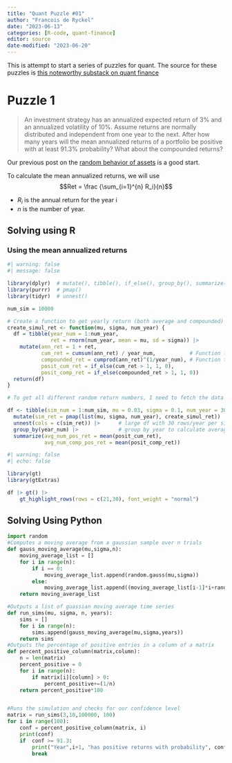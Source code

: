 ```yaml
---
title: "Quant Puzzle #01"
author: "Francois de Ryckel"
date: "2023-06-13"
categories: [R-code, quant-finance]
editor: source
date-modified: "2023-06-20"
---
```


This is attempt to start a series of puzzles for quant.  The source for these puzzles is [this noteworthy substack on quant finance](https://ntquant.substack.com/p/quant-puzzles-week-1-portfolio-theory)

# Puzzle 1 

> An investment strategy has an annualized expected return of 3% and an annualized volatility of 10%. Assume returns are normally distributed and independent from one year to the next. After how many years will the mean annualized returns of a portfolio be positive with at least 91.3% probability? What about the compounded returns?

Our previous post on the [random behavior of assets](../quant-part1/random-behavior-assets/index.qmd) is a good start. 

To calculate the mean annualized returns, we will use $$Ret = \frac {\sum_{i=1}^{n} R_i}{n}$$

* $R_i$ is the annual return for the year i
* $n$ is the number of year. 


## Solving using R 

### Using the mean annualized returns 

```r
#| warning: false
#| message: false

library(dplyr)  # mutate(), tibble(), if_else(), group_by(), summarize()
library(purrr)  # pmap()
library(tidyr)  # unnest()

num_sim = 10000

# Create a function to get yearly return (both average and compounded)
create_simul_ret <- function(mu, sigma, num_year) { 
  df = tibble(year_num = 1:num_year, 
              ret = rnorm(num_year, mean = mu, sd = sigma)) |> 
    mutate(ann_ret = 1 + ret, 
           cum_ret = cumsum(ann_ret) / year_num,           # Function for mean annualized returns 
           compounded_ret = cumprod(ann_ret)^(1/year_num), # Function to get compounded returns
           posit_cum_ret = if_else(cum_ret > 1, 1, 0), 
           posit_comp_ret = if_else(compounded_ret > 1, 1, 0))
  return(df)
}

# To get all different random return numbers, I need to fetch the data from the row

df <- tibble(sim_num = 1:num_sim, mu = 0.03, sigma = 0.1, num_year = 30) |> 
  mutate(sim_ret = pmap(list(mu, sigma, num_year), create_simul_ret)) |> 
  unnest(cols = c(sim_ret)) |>      # large df with 30 rows/year per simulation
  group_by(year_num) |>             # group by year to calculate average returns
  summarize(avg_num_pos_ret = mean(posit_cum_ret), 
            avg_num_comp_pos_ret = mean(posit_comp_ret))

```

```r
#| warning: false
#| echo: false

library(gt)
library(gtExtras)

df |> gt() |> 
    gt_highlight_rows(rows = c(21,30), font_weight = "normal") 
```


## Solving Using Python 

```python
import random
#Computes a moving average from a gaussian sample over n trials
def gauss_moving_average(mu,sigma,n):
    moving_average_list = []
    for i in range(n):
        if i == 0:
            moving_average_list.append(random.gauss(mu,sigma))
        else:
            moving_average_list.append((moving_average_list[i-1]*i+random.gauss(mu,sigma))/(i+1))
    return moving_average_list

#Outputs a list of guassian moving average time series
def run_sims(mu, sigma, n, years):
    sims = []
    for i in range(n):
        sims.append(gauss_moving_average(mu,sigma,years))
    return sims
#Outputs the percentage of positive entries in a column of a matrix
def percent_positive_column(matrix,column):
    n = len(matrix)
    percent_positive = 0
    for i in range(n):
        if matrix[i][column] > 0:
            percent_positive+=(1/n) 
    return percent_positive*100


#Runs the simulation and checks for our confidence level
matrix = run_sims(3,10,100000, 100)
for i in range(100):
    conf = percent_positive_column(matrix, i)
    print(conf)
    if  conf >= 91.3:
        print("Year",i+1, "has positive returns with probability", conf)
        break
```

